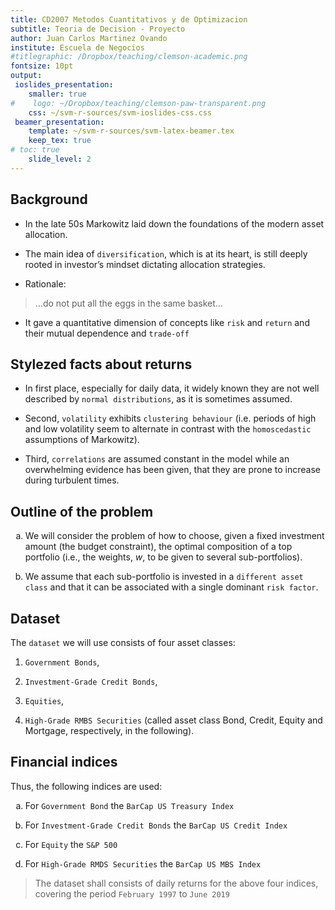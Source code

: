 ```yaml
---
title: CD2007 Metodos Cuantitativos y de Optimizacion
subtitle: Teoria de Decision - Proyecto
author: Juan Carlos Martinez Ovando
institute: Escuela de Negocios
#titlegraphic: /Dropbox/teaching/clemson-academic.png
fontsize: 10pt
output:
 ioslides_presentation:
    smaller: true
#    logo: ~/Dropbox/teaching/clemson-paw-transparent.png
    css: ~/svm-r-sources/svm-ioslides-css.css    
 beamer_presentation:
    template: ~/svm-r-sources/svm-latex-beamer.tex
    keep_tex: true
# toc: true
    slide_level: 2
---
```



Background
---

* In the late 50s Markowitz laid down the foundations of the modern asset allocation.

* The main idea of `diversification`, which is at its heart, is still deeply rooted in investor's mindset
dictating allocation strategies.

* Rationale:

> ...do not put all the eggs in the same basket...

* It gave a quantitative dimension of concepts like `risk` and `return` and their mutual dependence and `trade-off`

Stylezed facts about returns
---

* In first place, especially for daily data, it widely known they are not well described by `normal distributions`, as it is sometimes assumed.

* Second, `volatility` exhibits `clustering behaviour` (i.e. periods of high and low volatility seem to alternate in contrast with the `homoscedastic` assumptions of Markowitz).

* Third, `correlations` are assumed constant in the model while an overwhelming evidence has been given, that they are prone to increase during turbulent times.

Outline of the problem
---

a. We will consider the problem of how to choose, given a fixed investment amount (the budget constraint), the optimal composition of a top portfolio (i.e., the weights, $w$, to be given to several sub-portfolios).

b. We assume that each sub-portfolio is invested in a `different asset class` and that it can be associated with a single dominant `risk factor`.

Dataset
---

The `dataset` we will use consists of four asset classes: 

1. `Government Bonds`, 

2. `Investment-Grade Credit Bonds`, 

3. `Equities`, 

4. `High-Grade RMBS Securities` (called asset class Bond, Credit, Equity and Mortgage, respectively, in the following).

Financial indices
---

Thus, the following indices are used:

a. For `Government Bond` the `BarCap US Treasury Index`

b. For `Investment-Grade Credit Bonds` the `BarCap US Credit Index`

c. For `Equity` the `S&P 500`

d. For `High-Grade RMDS Securities` the `BarCap US MBS Index`

> The dataset shall consists of daily returns for the above four indices, covering the period `February 1997` to `June 2019`